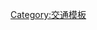 <includeonly>[[{{{1}}}鄉|{{{1}}}]]</includeonly><noinclude>{{template doc}}[[Category:交通模板]]</noinclude>